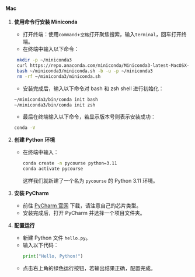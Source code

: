 #### Mac

1. **使用命令行安装 Miniconda**
   - 打开终端：使用`command`+`空格`打开聚焦搜索，输入`terminal`，回车打开终端。
   - 在终端中输入以下命令：
   ```bash
    mkdir -p ~/miniconda3
    curl https://repo.anaconda.com/miniconda/Miniconda3-latest-MacOSX-arm64.sh -o ~/miniconda3/miniconda.sh
    bash ~/miniconda3/miniconda.sh -b -u -p ~/miniconda3
    rm -rf ~/miniconda3/miniconda.sh
    ```
    - 安装完成后，输入以下命令对 bash 和 zsh shell 进行初始化：
    ```bash
    ~/miniconda3/bin/conda init bash
    ~/miniconda3/bin/conda init zsh
    ```
    - 最后在终端输入以下命令，若显示版本号则表示安装成功：
    ```bash
    conda -V
    ```


2. **创建 Python 环境**
   - 在终端中输入：
     ```bash
     conda create -n pycourse python=3.11
     conda activate pycourse
     ```
     这样我们就新建了一个名为 `pycourse` 的 Python 3.11 环境。

3. **安装 PyCharm**
   - 前往 [PyCharm 官网](https://www.jetbrains.com/pycharm/download/) 下载，请注意自己的芯片类型。
   - 安装完成后，打开 PyCharm 并选择一个项目文件夹。

4. **配置运行**
   - 新建 Python 文件 `hello.py`。
   - 输入以下代码：
     ```python
     print("Hello, Python!")
     ```
   - 点击右上角的绿色运行按钮，若输出结果正确，配置完成。
